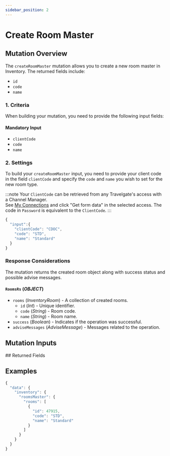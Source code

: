 ```yaml
---
sidebar_position: 2
---
```

























































# Create Room Master

## Mutation Overview

The `createRoomMaster` mutation allows you to create a new room master in Inventory. The returned fields include:

* `id`
* `code`
* `name`

### 1. Criteria

When building your mutation, you need to provide the following input fields:

#### Mandatory Input
* `clientCode`
* `code`
* `name`

### 2. Settings

To build your `createRoomMaster` input, you need to provide your client code in the field `clientCode` and specify the `code` and `name` you wish to set for the new room type.

:::note
Your `ClientCode` can be retrieved from any Travelgate's access with a Channel Manager.  
See [My Connections](https://app.travelgate.com/connections/myconnections) and click "Get form data" in the selected access. The code in `Password` is equivalent to the `ClientCode`.
:::

```js
{
  "input":{
    "clientCode": "CDOC",
    "code": "STD",
    "name": "Standard"
  }
}
```

### Response Considerations

The mutation returns the created room object along with success status and possible advise messages.

#### `RoomsRs` (*OBJECT*)
* `rooms` (*InventoryRoom*) - A collection of created rooms.
    * `id` (*Int*) - Unique identifier.
    * `code` (*String*) - Room code.
    * `name` (*String*) - Room name.
* `success` (*Boolean*) - Indicates if the operation was successful.
* `adviseMessages` (*AdviseMessage*) - Messages related to the operation.


## Mutation Inputs

<InventoryRoomMasterCreateInput />
## Returned Fields

<RoomsRs />


## Examples
```js
{
  "data": {
    "inventory": {
      "roomsMaster": {
        "rooms": [
          {
            "id": 47915,
            "code": "STD",
            "name": "Standard"
          }
        ]
      }
    }
  }
}
```